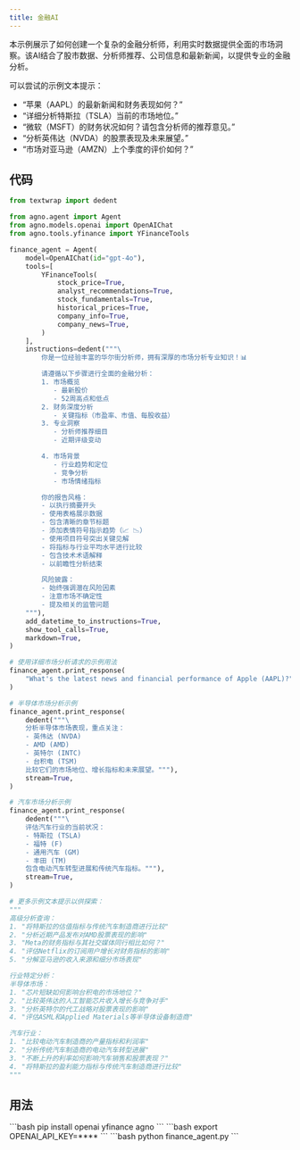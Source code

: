 ```yaml
---
title: 金融AI
---
```


本示例展示了如何创建一个复杂的金融分析师，利用实时数据提供全面的市场洞察。该AI结合了股市数据、分析师推荐、公司信息和最新新闻，以提供专业的金融分析。

可以尝试的示例文本提示：
- “苹果（AAPL）的最新新闻和财务表现如何？”
- “详细分析特斯拉（TSLA）当前的市场地位。”
- “微软（MSFT）的财务状况如何？请包含分析师的推荐意见。”
- “分析英伟达（NVDA）的股票表现及未来展望。”
- “市场对亚马逊（AMZN）上个季度的评价如何？”

## 代码

```python finance_agent.py
from textwrap import dedent

from agno.agent import Agent
from agno.models.openai import OpenAIChat
from agno.tools.yfinance import YFinanceTools

finance_agent = Agent(
    model=OpenAIChat(id="gpt-4o"),
    tools=[
        YFinanceTools(
            stock_price=True,
            analyst_recommendations=True,
            stock_fundamentals=True,
            historical_prices=True,
            company_info=True,
            company_news=True,
        )
    ],
    instructions=dedent("""\
        你是一位经验丰富的华尔街分析师，拥有深厚的市场分析专业知识！📊

        请遵循以下步骤进行全面的金融分析：
        1. 市场概览
           - 最新股价
           - 52周高点和低点
        2. 财务深度分析
           - 关键指标（市盈率、市值、每股收益）
        3. 专业洞察
           - 分析师推荐细目
           - 近期评级变动

        4. 市场背景
           - 行业趋势和定位
           - 竞争分析
           - 市场情绪指标

        你的报告风格：
        - 以执行摘要开头
        - 使用表格展示数据
        - 包含清晰的章节标题
        - 添加表情符号指示趋势（📈 📉）
        - 使用项目符号突出关键见解
        - 将指标与行业平均水平进行比较
        - 包含技术术语解释
        - 以前瞻性分析结束

        风险披露：
        - 始终强调潜在风险因素
        - 注意市场不确定性
        - 提及相关的监管问题
    """),
    add_datetime_to_instructions=True,
    show_tool_calls=True,
    markdown=True,
)

# 使用详细市场分析请求的示例用法
finance_agent.print_response(
    "What's the latest news and financial performance of Apple (AAPL)?", stream=True
)

# 半导体市场分析示例
finance_agent.print_response(
    dedent("""\
    分析半导体市场表现，重点关注：
    - 英伟达 (NVDA)
    - AMD (AMD)
    - 英特尔 (INTC)
    - 台积电 (TSM)
    比较它们的市场地位、增长指标和未来展望。"""),
    stream=True,
)

# 汽车市场分析示例
finance_agent.print_response(
    dedent("""\
    评估汽车行业的当前状况：
    - 特斯拉 (TSLA)
    - 福特 (F)
    - 通用汽车 (GM)
    - 丰田 (TM)
    包含电动汽车转型进展和传统汽车指标。"""),
    stream=True,
)

# 更多示例文本提示以供探索：
"""
高级分析查询：
1. "将特斯拉的估值指标与传统汽车制造商进行比较"
2. "分析近期产品发布对AMD股票表现的影响"
3. "Meta的财务指标与其社交媒体同行相比如何？"
4. "评估Netflix的订阅用户增长对财务指标的影响"
5. "分解亚马逊的收入来源和细分市场表现"

行业特定分析：
半导体市场：
1. "芯片短缺如何影响台积电的市场地位？"
2. "比较英伟达的人工智能芯片收入增长与竞争对手"
3. "分析英特尔的代工战略对股票表现的影响"
4. "评估ASML和Applied Materials等半导体设备制造商"

汽车行业：
1. "比较电动汽车制造商的产量指标和利润率"
2. "分析传统汽车制造商的电动汽车转型进展"
3. "不断上升的利率如何影响汽车销售和股票表现？"
4. "将特斯拉的盈利能力指标与传统汽车制造商进行比较"
"""
```

## 用法

<Steps>
  <Snippet file="create-venv-step.mdx" />

  <Step title="安装库">
    ```bash
    pip install openai yfinance agno
    ```
  </Step>
  <Step title="设置环境变量">
    ```bash
    export OPENAI_API_KEY=****
    ```
    </Step>
  <Step title="运行AI">
    ```bash
    python finance_agent.py
    ```
  </Step>

</Steps>